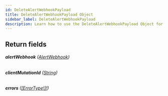 ```yaml
---
id: DeleteAlertWebhookPayload
title: DeleteAlertWebhookPayload Object
sidebar_label: DeleteAlertWebhookPayload
description: Learn how to use the DeleteAlertWebhookPayload Object for Builder's API.
---
```


## Return fields

###### <b>alertWebhook</b> ([AlertWebhook](/self-managed/composer/builder/api/schema/object/AlertWebhook.mdx))

###### <b>clientMutationId</b> ([String](/self-managed/composer/builder/api/schema/scalar/String.mdx))

###### <b>errors</b> ([[ErrorType!]!](/self-managed/composer/builder/api/schema/object/ErrorType.mdx))
